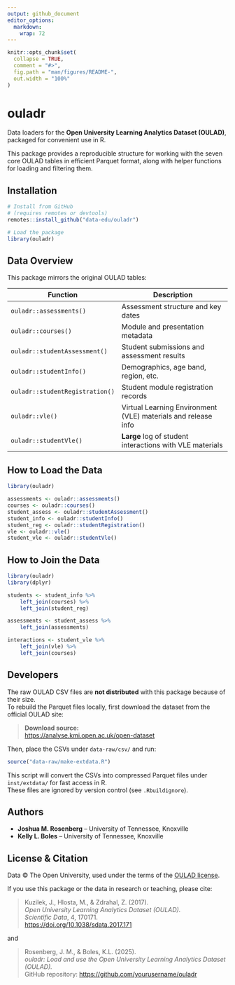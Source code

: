 ```yaml
---
output: github_document
editor_options: 
  markdown: 
    wrap: 72
---
```


<!-- README.md is generated from README.Rmd. Please edit that file -->

```r
knitr::opts_chunk$set(
  collapse = TRUE,
  comment = "#>",
  fig.path = "man/figures/README-",
  out.width = "100%"
)
```

# ouladr

Data loaders for the **Open University Learning Analytics Dataset
(OULAD)**, packaged for convenient use in R.

This package provides a reproducible structure for working with the
seven core OULAD tables in efficient Parquet format, along with helper
functions for loading and filtering them.

## Installation

``` r
# Install from GitHub
# (requires remotes or devtools)
remotes::install_github("data-edu/ouladr")

# Load the package
library(ouladr)
```

## Data Overview

This package mirrors the original OULAD tables:

| Function                        | Description                                                   |
|-----------------------|-----------------------------|
| `ouladr::assessments()`         | Assessment structure and key dates                            |
| `ouladr::courses()`             | Module and presentation metadata                              |
| `ouladr::studentAssessment()`   | Student submissions and assessment results                    |
| `ouladr::studentInfo()`         | Demographics, age band, region, etc.                          |
| `ouladr::studentRegistration()` | Student module registration records                           |
| `ouladr::vle()`                 | Virtual Learning Environment (VLE) materials and release info |
| `ouladr::studentVle()`          | **Large** log of student interactions with VLE materials      |

## How to Load the Data

```r
library(ouladr)

assessments <- ouladr::assessments()
courses <- ouladr::courses()
student_assess <- ouladr::studentAssessment()
student_info <- ouladr::studentInfo()
student_reg <- ouladr::studentRegistration()
vle <- ouladr::vle()
student_vle <- ouladr::studentVle()
```

## How to Join the Data

``` r
library(ouladr) 
library(dplyr)

students <- student_info %>% 
    left_join(courses) %>% 
    left_join(student_reg)

assessments <- student_assess %>% 
    left_join(assessments)

interactions <- student_vle %>%
    left_join(vle) %>%
    left_join(courses)
```

## Developers

The raw OULAD CSV files are **not distributed** with this package
because of their size.\
To rebuild the Parquet files locally, first download the dataset from
the official OULAD site:

> **Download source:**\
> <https://analyse.kmi.open.ac.uk/open-dataset>

Then, place the CSVs under `data-raw/csv/` and run:

``` r
source("data-raw/make-extdata.R")
```

This script will convert the CSVs into compressed Parquet files under
`inst/extdata/` for fast access in R.\
These files are ignored by version control (see `.Rbuildignore`).

## Authors

-   **Joshua M. Rosenberg** – University of Tennessee, Knoxville\
-   **Kelly L. Boles** – University of Tennessee, Knoxville

## License & Citation

Data © The Open University, used under the terms of the [OULAD
license](https://analyse.kmi.open.ac.uk/open-dataset).

If you use this package or the data in research or teaching, please
cite:

> Kuzilek, J., Hlosta, M., & Zdrahal, Z. (2017).\
> *Open University Learning Analytics Dataset (OULAD).*\
> *Scientific Data*, 4, 170171.\
> <https://doi.org/10.1038/sdata.2017.171>

and

> Rosenberg, J. M., & Boles, K.L. (2025).\
> *ouladr: Load and use the Open University Learning Analytics Dataset
> (OULAD).*\
> GitHub repository: <https://github.com/yourusername/ouladr>

